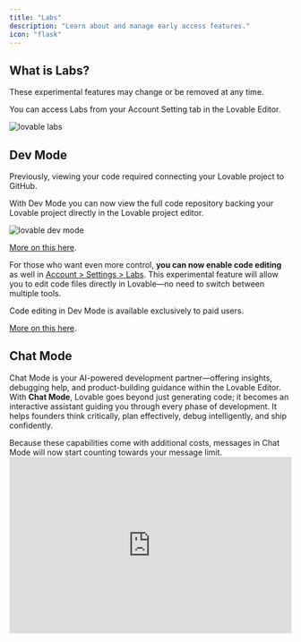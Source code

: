 ```yaml
---
title: "Labs"
description: "Learn about and manage early access features."
icon: "flask"
---
```


## What is Labs?

These experimental features may change or be removed at any time.

You can access Labs from your Account Setting tab in the Lovable Editor.

![lovable labs](/images/lovable-labs.png)

## Dev Mode

Previously, viewing your code required connecting your Lovable project to GitHub.

With Dev Mode you can now view the full code repository backing your Lovable project directly in the Lovable project editor.

![lovable dev mode](/images/dev-mode.png)

[More on this here](https://x.com/lovable_dev/status/1895500151889768596).

For those who want even more control, **you can now enable code editing** as well in [Account > Settings > Labs](https://lovable.dev/settings/account#labs). This experimental feature will allow you to edit code files directly in Lovable—no need to switch between multiple tools.

<Info>
  Code editing in Dev Mode is available exclusively to paid users.
</Info>

[More on this here](https://x.com/lovable_dev/status/1897693825767768542).

## Chat Mode

Chat Mode is your AI-powered development partner—offering insights, debugging help, and product-building guidance within the Lovable Editor. With **Chat Mode**, Lovable goes beyond just generating code; it becomes an interactive assistant guiding you through every phase of development. It helps founders think critically, plan effectively, debug intelligently, and ship confidently.

<Note>
  Because these capabilities come with additional costs, messages in Chat Mode will now start counting towards your message limit.
</Note>

<iframe width="100%" height="315" src="https://www.youtube.com/embed/afGwJCHuqGg?si=iLkpEYT5SLkLk4ur" title="YouTube video player" frameborder="0" allow="accelerometer; autoplay; clipboard-write; encrypted-media; gyroscope; picture-in-picture; web-share" referrerpolicy="strict-origin-when-cross-origin" allowfullscreen />

### **Top 15 Chat Mode Use Cases**

 1. **Efficient debugging** by explaining errors, offering step-by-step breakdowns, and resolving issues when Lovable got stuck in loops.
 2. **Optimized feature implementation** by identifying the minimal necessary changes required for new functionality.
 3. **Effective system architecture**, planning database structures, relationships, and scalability strategies.
 4. **Streamlined development**, collecting and refining feature ideas before implementation.
 5. **Informed product decisions**, such as debating whether to fork a product or consolidate functions.
 6. **Enhanced documentation and knowledge storage**, keeping development organized and reducing redundant prompts.
 7. **Debugging Lovable itself**, such as redeploying edge functions when Supabase connections were lost.
 8. **Guidance for non-specialists**, acting as an AI tutor for troubleshooting, from password resets to API integrations.
 9. **Prompt generation and refinement**, improving workflows through clearer, more precise instructions.
10. **Decision-making assistance**, analyzing multiple solutions before executing changes.
11. **Product management support**, structuring features, onboarding flows, and pricing models.
12. **Improved collaboration**, acting as a bridge between developers and non-technical founders.
13. **Reduced trial-and-error**, preventing mistakes before they happen and saving hours of work.
14. **Better AI-generated code quality**, refining outputs for maintainability, performance, and best practices.
15. **Real-time coding feedback**, offering suggestions to improve readability, efficiency, and adherence to standards.

Chat Mode transforms the no-code/low-code experience, bridging ideas and fully functional products. It bridges the gap between great ideas and fully functional products, making complex software **accessible** to founders who previously relied on engineers.